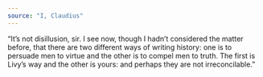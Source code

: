 ```yaml
---
source: "I, Claudius"
---
```


“It’s not disillusion, sir. I see now, though I hadn’t considered the matter before, that there are two different ways of writing history: one is to persuade men to virtue and the other is to compel men to truth. The first is Livy’s way and the other is yours: and perhaps they are not irreconcilable.”


